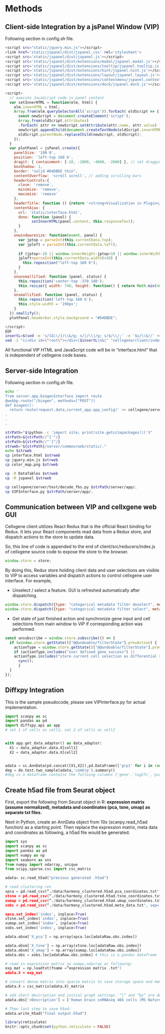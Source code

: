 
# Methods

## Client-side	Integration	by	a	jsPanel	Window	(VIP) {-}
Following section in config.sh file.


```bash
<script src="static/jquery.min.js"></script>
<link href='static/jspanel/dist/jspanel.css' rel='stylesheet'>
<script src='static/jspanel/dist/jspanel.js'></script>
<script src='static/jspanel/dist/extensions/modal/jspanel.modal.js'></script>
<script src='static/jspanel/dist/extensions/tooltip/jspanel.tooltip.js'></script>
<script src='static/jspanel/dist/extensions/hint/jspanel.hint.js'></script>
<script src='static/jspanel/dist/extensions/layout/jspanel.layout.js'></script>
<script src='static/jspanel/dist/extensions/contextmenu/jspanel.contextmenu.js'></script>
<script src='static/jspanel/dist/extensions/dock/jspanel.dock.js'></script>
```
```js
<script>
  // execute JavaScript code in panel content
  var setInnerHTML = function(elm, html) {
    elm.innerHTML = html;
    Array.from(elm.querySelectorAll('script')).forEach( oldScript => {
      const newScript = document.createElement('script');
      Array.from(oldScript.attributes)
      .forEach( attr => newScript.setAttribute(attr.name, attr.value) );
      newScript.appendChild(document.createTextNode(oldScript.innerHTML));
      oldScript.parentNode.replaceChild(newScript, oldScript);
    });
  }
  var plotPanel = jsPanel.create({
    panelSize: '190 0',
    position: 'left-top 160 6',
    dragit: { containment: [-10, -2000, -4000, -2000] }, // set dragging range of VIP window
    boxShadow: 1,
    border: "solid #D4DBDE thin",
    contentOverflow: 'scroll scroll', // adding scrolling bars
    headerControls:{
      close: 'remove',
      minimize: 'remove',
      maximize: 'remove'
    },
    headerTitle: function () {return '<strong>Visualization in Plugin</strong>'},
    contentAjax: {
      url: 'static/interface.html',
      done: function (panel) {
            setInnerHTML(panel.content, this.responseText);
      }
    },
    onwindowresize: function(event, panel) {
      var jptop = parseInt(this.currentData.top);
      var jpleft = parseInt(this.currentData.left);
      
      if (jptop<-10 || window.innerHeight-jptop<10 || window.innerWidth-jpleft<10 ||
      jpleft+parseInt(this.currentData.width)<10) {
        this.reposition("left-top 160 6");
      }
    },
    onunsmallified: function (panel, status) {
      this.reposition('center-top -370 180');
      this.resize({ width: 740, height: function() { return Math.min(480, window.innerHeight*0.6);} });
    },
    onsmallified: function (panel, status) {
      this.reposition('left-top 160 6');
      this.style.width = '190px';
    }
  }).smallify();
  plotPanel.headerbar.style.background = "#D4DBDE";
```
```bash
</script>
EOF
insertL=$(sed -e 's/[&\\/]/\\&/g; s/|/\\|/g; s/$/\\/;' -e '$s/\\$//' <<<"$insertL")
sed -i "s|<div id=\"root\"></div>|$insertL\n&|" "cellxgene/client/index_template.html"
```



All functional VIP HTML and JavaScript code will be in “interface.html” that is independent of cellxgene code bases.

## Server-side	Integration {-}
Following section in config.sh file.
```bash
echo '
from server.app.biogenInterface import route  
@webbp.route("/biogen", methods=["POST"]) 
def biogen():
  return route(request.data,current_app.app_config)' >> cellxgene/server/app/app.py
.
.
.

strPath="$(python -c 'import site; print(site.getsitepackages())')"
strPath=${strPath//"['"/}
strPath=${strPath//"']"/}
strweb="${strPath}/server/common/web/static/."
echo $strweb
cp interface.html $strweb
cp jquery.min.js $strweb
cp color_map.png $strweb

cp -R DataTables $strweb
cp -R jspanel $strweb

cp cellxgene/server/test/decode_fbs.py $strPath/server/app/.
cp VIPInterface.py $strPath/server/app/.
```



## Communication	between	VIP	and	cellxgene	web	GUI {-}
Cellxgene client utilizes React Redux that is the official React binding for Redux. It lets your React components read data from a Redux store, and dispatch actions to the store to update data.

So, this line of code is appended to the end of client/src/reducers/index.js of cellxgene source code to expose the store to the browser.


```js
window.store = store;
```


By doing this, Redux store holding client data and user selections are visible to VIP to access variables and dispatch actions to control cellxgene user interface. For example,

- Unselect / select a feature. GUI is refreshed automatically after dispatching.


```js
window.store.dispatch({type: "categorical metadata filter deselect", metadataField: "louvain", categoryIndex: 5})
window.store.dispatch({type: "categorical metadata filter select", metadataField: "louvain", categoryIndex: 5})
```

- Get state of just finished action and synchronize gene input and cell selections from main window to VIP if corresponding action was performed.


```js
const unsubscribe = window.store.subscribe(() => {
  if (window.store.getState()["@@undoable/filterState"].prevAction) {
    actionType = window.store.getState()["@@undoable/filterState"].prevAction.type;
    if (actionType.includes("user defined gene success") ||
    actionType.includes("store current cell selection as differential set")) {
      sync();
      }
  }
});
```

## Diffxpy	Integration {-}
This is the sample pseudocode, please see VIPInterface.py for actual implementation.

```python
import scanpy as sc
import pandas as pd
import diffxpy.api as app
# set 1 of cells as cell1; set 2 of cells as cell2


with app.get_data_adaptor() as data_adaptor:
  X1 = data_adaptor.data.X[cell1]
  X2 = data_adaptor.data.X[cell2]


adata = sc.AnnData(pd.concat([X1,X2]),pd.DataFrame(['grp1' for i in range(X1.shape[0])]+['grp2' for i in range(X2.shape[0])],columns=['comGrp']))
deg = de.test.two_sample(adata,'comGrp').summary()
#deg is a dataframe contains the folloing columns ['gene','log2fc','pval','qval']

```


## Create	h5ad	file	from	Seurat	object
First, export the following from Seurat object in R: **expression matrix (assume normalized), metadata and coordinates (pca, tsne, umap) as separate txt files.**

Next in Python, create an AnnData object from 10x (scanpy.read_h5ad function) as a starting point. Then replace the expression matrix, meta data and coordinates as following, a h5ad file would be generated.
```python
import sys
import scanpy as sc
import pandas as pd
import numpy as np
import seaborn as sns
from numpy import ndarray, unique
from scipy.sparse.csc import csc_matrix

adata= sc.read_h5ad("previous generated .h5ad")

# read clustering res
xpca = pd.read_csv(“./data/harmony_clustered.h5ad.pca_coordinates.txt", sep='\t', encoding='utf-8')
xtsne = pd.read_csv(“./data/harmony_clustered.h5ad.tsne_coordinates.txt", sep='\t', encoding='utf-8')
xumap = pd.read_csv(“./data/harmony_clustered.h5ad.umap_coordinates.txt", sep='\t', encoding='utf-8')
xobs = pd.read_csv(“./data/harmony_clustered.h5ad.meta_data.txt", sep='\t', encoding='utf-8')

xpca.set_index('index', inplace=True)
xtsne.set_index('index', inplace=True)
xumap.set_index('index', inplace=True)
xobs.set_index('index', inplace=True)

adata.obsm['X_pca'] = np.array(xpca.loc[adataRaw.obs.index])

adata.obsm['X_tsne'] = np.array(xtsne.loc[adataRaw.obs.index])
adata.obsm['X_umap'] = np.array(xumap.loc[adataRaw.obs.index])
adata.obs = xobs.loc[adataRaw.obs.index] # this is a pandas dataframe

# read in expression matrix as numpy.ndarray as following:
exp_mat = np.loadtxt(fname =”expression matrix .txt")
adata.X = exp_mat

# convert dense matrix into sparse matrix to save storage space and memory usage
adata.X = csc_matrix(adata.X)_matrix

# add short description and initial graph settings. “|” and “by” are delimiters for VIP to parse the initial settings. Please follow the same rule for your own h5ad files.
adata.obs['>Description'] = ['Human brain snRNAseq 46k cells (MS Nature 2019 Schirmer et al.); data normalized, log transformed and scaled UMI; platform - 10X v2 chemistry | embedding by umap; color by cell_type']*adata.n_obs

# Then last step to save h5ad:
adata.write_h5ad("final output.h5ad")
```



```r
library(reticulate)
knitr::opts_chunk$set(python.reticulate = FALSE)
```

